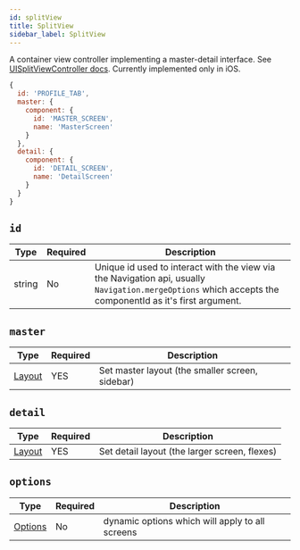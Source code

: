 ```yaml
---
id: splitView
title: SplitView
sidebar_label: SplitView
---
```


A container view controller implementing a master-detail interface. See [UISplitViewController docs](https://developer.apple.com/documentation/uikit/uisplitviewcontroller).
Currently implemented only in iOS.

```js
{
  id: 'PROFILE_TAB',
  master: {
    component: {
      id: 'MASTER_SCREEN',
      name: 'MasterScreen'
    }
  },
  detail: {
    component: {
      id: 'DETAIL_SCREEN',
      name: 'DetailScreen'
    }
  }
}
```

## `id`

| Type   | Required | Description                                                                                                                                                    |
| ------ | -------- | -------------------------------------------------------------------------------------------------------------------------------------------------------------- |
| string | No       | Unique id used to interact with the view via the Navigation api, usually `Navigation.mergeOptions` which accepts the componentId as it's first argument. |

## `master`

| Type               | Required | Description                                     |
| ------------------ | -------- | ----------------------------------------------- |
| [Layout](layout) | YES      | Set master layout (the smaller screen, sidebar) |

## `detail`

| Type               | Required | Description                                   |
| ------------------ | -------- | --------------------------------------------- |
| [Layout](layout) | YES      | Set detail layout (the larger screen, flexes) |

## `options`

| Type                    | Required | Description                                     |
| ----------------------- | -------- | ----------------------------------------------- |
| [Options](options-root) | No       | dynamic options which will apply to all screens |

